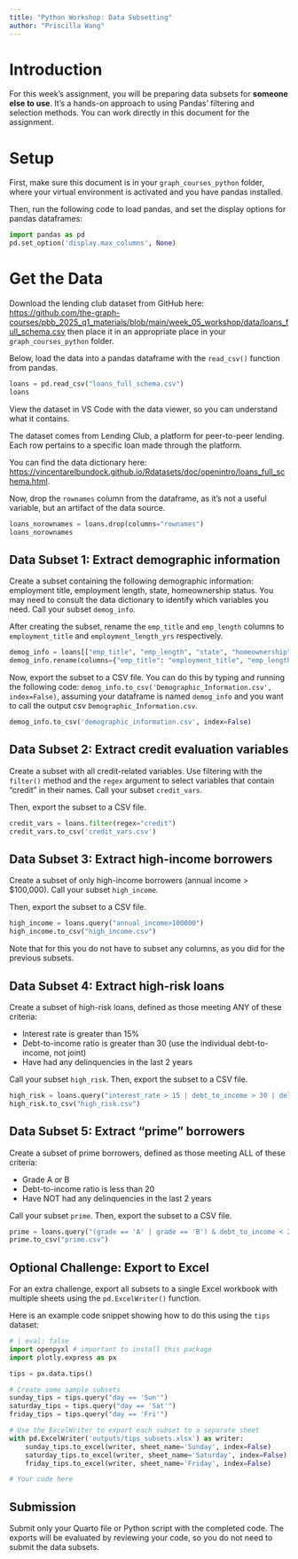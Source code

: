 ```yaml
---
title: "Python Workshop: Data Subsetting"
author: "Priscilla Wang"
---
```


# Introduction

For this week's assignment, you will be preparing data subsets for **someone else to use**. It's a hands-on approach to using Pandas' filtering and selection methods. You can work directly in this document for the assignment.

# Setup

First, make sure this document is in your `graph_courses_python` folder, where your virtual environment is activated and you have pandas installed.

Then, run the following code to load pandas, and set the display options for pandas dataframes:

```python
import pandas as pd
pd.set_option('display.max_columns', None)
```

# Get the Data

Download the lending club dataset from GitHub here: [https://github.com/the-graph-courses/pbb_2025_q1_materials/blob/main/week_05_workshop/data/loans_full_schema.csv](https://github.com/the-graph-courses/pbb_2025_q1_materials/blob/main/week_05_workshop/data/loans_full_schema.csv) then place it in an appropriate place in your `graph_courses_python` folder.

Below, load the data into a pandas dataframe with the `read_csv()` function from pandas.

```python
loans = pd.read_csv("loans_full_schema.csv")
loans
```

View the dataset in VS Code with the data viewer, so you can understand what it contains.

The dataset comes from Lending Club, a platform for peer-to-peer lending. Each row pertains to a specific loan made through the platform.

You can find the data dictionary here: [https://vincentarelbundock.github.io/Rdatasets/doc/openintro/loans_full_schema.html](https://vincentarelbundock.github.io/Rdatasets/doc/openintro/loans_full_schema.html).

Now, drop the `rownames` column from the dataframe, as it's not a useful variable, but an artifact of the data source.

```python
loans_norownames = loans.drop(columns="rownames")
loans_norownames
```

## Data Subset 1: Extract demographic information

Create a subset containing the following demographic information: employment title, employment length, state, homeownership status. You may need to consult the data dictionary to identify which variables you need. Call your subset `demog_info`.

After creating the subset, rename the `emp_title` and `emp_length` columns to `employment_title` and `employment_length_yrs` respectively.

```python
demog_info = loans[["emp_title", "emp_length", "state", "homeownership"]]
demog_info.rename(columns={"emp_title": "employment_title", "emp_length": "employment_length_yrs"})

```

Now, export the subset to a CSV file. You can do this by typing and running the following code: `demog_info.to_csv('Demographic_Information.csv', index=False)`, assuming your dataframe is named `demog_info` and you want to call the output csv `Demographic_Information.csv`.

```python
demog_info.to_csv('demographic_information.csv', index=False)
```

## Data Subset 2: Extract credit evaluation variables

Create a subset with all credit-related variables. Use filtering with the `filter()` method and the `regex` argument to select variables that contain "credit" in their names. Call your subset `credit_vars`.

Then, export the subset to a CSV file.

```python
credit_vars = loans.filter(regex="credit")
credit_vars.to_csv('credit_vars.csv')

```

## Data Subset 3: Extract high-income borrowers

Create a subset of only high-income borrowers (annual income > $100,000). Call your subset `high_income`.

Then, export the subset to a CSV file.

```python
high_income = loans.query("annual_income>100000")
high_income.to_csv("high_income.csv")
```

Note that for this you do not have to subset any columns, as you did for the previous subsets.

## Data Subset 4: Extract high-risk loans 

Create a subset of high-risk loans, defined as those meeting ANY of these criteria:

- Interest rate is greater than 15%
- Debt-to-income ratio is greater than 30 (use the individual debt-to-income, not joint)
- Have had any delinquencies in the last 2 years

Call your subset `high_risk`. Then, export the subset to a CSV file.

```python
high_risk = loans.query("interest_rate > 15 | debt_to_income > 30 | delinq_2y != 0")
high_risk.to_csv("high_risk.csv")
```

## Data Subset 5: Extract "prime" borrowers

Create a subset of prime borrowers, defined as those meeting ALL of these criteria:

- Grade A or B
- Debt-to-income ratio is less than 20
- Have NOT had any delinquencies in the last 2 years

Call your subset `prime`. Then, export the subset to a CSV file.

```python
prime = loans.query("(grade == 'A' | grade == 'B') & debt_to_income < 20 & delinq_2y == 0")
prime.to_csv("prime.csv")
```

## Optional Challenge: Export to Excel

For an extra challenge, export all subsets to a single Excel workbook with multiple sheets using the `pd.ExcelWriter()` function.

Here is an example code snippet showing how to do this using the `tips` dataset:

```python
# | eval: false
import openpyxl # important to install this package
import plotly.express as px

tips = px.data.tips()

# Create some sample subsets
sunday_tips = tips.query("day == 'Sun'")
saturday_tips = tips.query("day == 'Sat'") 
friday_tips = tips.query("day == 'Fri'")

# Use the ExcelWriter to export each subset to a separate sheet
with pd.ExcelWriter('outputs/tips_subsets.xlsx') as writer:
    sunday_tips.to_excel(writer, sheet_name='Sunday', index=False)
    saturday_tips.to_excel(writer, sheet_name='Saturday', index=False)
    friday_tips.to_excel(writer, sheet_name='Friday', index=False)
```

```python
# Your code here
```

## Submission

Submit only your Quarto file or Python script with the completed code. The exports will be evaluated by reviewing your code, so you do not need to submit the data subsets.